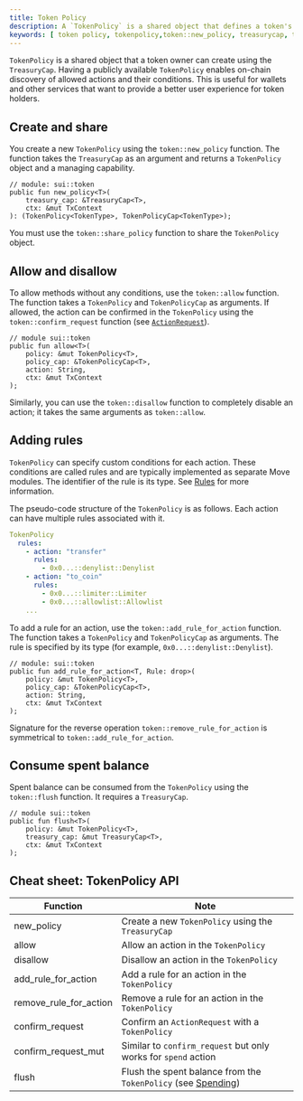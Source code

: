 ```yaml
---
title: Token Policy
description: A `TokenPolicy` is a shared object that defines a token's allowed actions and conditions. Wallets and other financial services often use `TokenPolicy` objects.
keywords: [ token policy, tokenpolicy,token::new_policy, treasurycap, token::share_policy, new_policy, allow, disallow, add_rule_for_action, remove_rule_for_action, confirm_request, confirm_request_mut, flush ]
---
```


`TokenPolicy` is a shared object that a token owner can create using the `TreasuryCap`. Having a publicly available `TokenPolicy` enables on-chain discovery of allowed actions and their conditions. This is useful for wallets and other services that want to provide a better user experience for token holders.

## Create and share

You create a new `TokenPolicy` using the `token::new_policy` function. The function takes the `TreasuryCap` as an argument and returns a `TokenPolicy` object and a managing capability.

```move
// module: sui::token
public fun new_policy<T>(
    treasury_cap: &TreasuryCap<T>,
    ctx: &mut TxContext
): (TokenPolicy<TokenType>, TokenPolicyCap<TokenType>);
```

You must use the `token::share_policy` function to share the `TokenPolicy` object.

## Allow and disallow

To allow methods without any conditions, use the `token::allow` function. The function takes a `TokenPolicy` and `TokenPolicyCap` as arguments. If allowed, the action can be confirmed in the `TokenPolicy` using the `token::confirm_request` function (see [`ActionRequest`](./action-request.mdx#confirming-with-tokenpolicy)).

```move
// module sui::token
public fun allow<T>(
    policy: &mut TokenPolicy<T>,
    policy_cap: &TokenPolicyCap<T>,
    action: String,
    ctx: &mut TxContext
);
```

Similarly, you can use the `token::disallow` function to completely disable an action; it takes the same arguments as `token::allow`.

## Adding rules

`TokenPolicy` can specify custom conditions for each action. These conditions are called rules and are typically implemented as separate Move modules. The identifier of the rule is its type. See [Rules](./rules.mdx) for more information.

The pseudo-code structure of the `TokenPolicy` is as follows. Each action can have multiple rules associated with it.

```yaml
TokenPolicy
  rules:
    - action: "transfer"
      rules:
        - 0x0...::denylist::Denylist
    - action: "to_coin"
      rules:
        - 0x0...::limiter::Limiter
        - 0x0...::allowlist::Allowlist
    ...
```

To add a rule for an action, use the `token::add_rule_for_action` function. The function takes a `TokenPolicy` and `TokenPolicyCap` as arguments. The rule is specified by its type (for example, `0x0...::denylist::Denylist`).

```move
// module: sui::token
public fun add_rule_for_action<T, Rule: drop>(
    policy: &mut TokenPolicy<T>,
    policy_cap: &TokenPolicyCap<T>,
    action: String,
    ctx: &mut TxContext
);
```

Signature for the reverse operation `token::remove_rule_for_action` is symmetrical to `token::add_rule_for_action`.

## Consume spent balance

Spent balance can be consumed from the `TokenPolicy` using the `token::flush` function. It requires a `TreasuryCap`.

```move
// module sui::token
public fun flush<T>(
    policy: &mut TokenPolicy<T>,
    treasury_cap: &mut TreasuryCap<T>,
    ctx: &mut TxContext
);
```

## Cheat sheet: TokenPolicy API

| Function                    | Note                                                                 |
|-----------------------------|----------------------------------------------------------------------|
| new_policy                  | Create a new `TokenPolicy` using the `TreasuryCap`                       |
| allow                       | Allow an action in the `TokenPolicy`                                   |
| disallow                    | Disallow an action in the `TokenPolicy`                                |
| add_rule_for_action         | Add a rule for an action in the `TokenPolicy`                          |
| remove_rule_for_action      | Remove a rule for an action in the `TokenPolicy`                       |
| confirm_request             | Confirm an `ActionRequest` with a `TokenPolicy`                          |
| confirm_request_mut         | Similar to `confirm_request` but only works for `spend` action       |
| flush                       | Flush the spent balance from the `TokenPolicy` (see [Spending](./spending.mdx)) |
